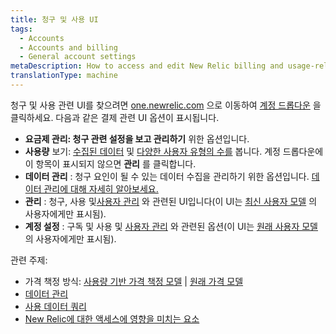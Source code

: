 ```yaml
---
title: 청구 및 사용 UI
tags:
  - Accounts
  - Accounts and billing
  - General account settings
metaDescription: How to access and edit New Relic billing and usage-related account settings.
translationType: machine
---
```


청구 및 사용 관련 UI를 찾으려면 [one.newrelic.com](https://one.newrelic.com) 으로 이동하여 [계정 드롭다운](/docs/using-new-relic/welcome-new-relic/get-started/glossary/#account-dropdown) 을 클릭하세요. 다음과 같은 결제 관련 UI 옵션이 표시됩니다.

* **요금제 관리: 청구 관련 설정을 보고 관리하기** 위한 옵션입니다.
* **사용량** 보기: [수집된 데이터](/docs/accounts/accounts-billing/new-relic-one-pricing-billing/data-ingest-billing) 및 [다양한 사용자 유형의 수를](/docs/accounts/accounts-billing/new-relic-one-pricing-billing/user-count-billing) 봅니다. 계정 드롭다운에 이 항목이 표시되지 않으면 **관리** 를 클릭합니다.
* **데이터 관리** : 청구 요인이 될 수 있는 데이터 수집을 관리하기 위한 옵션입니다. [데이터 관리에 대해 자세히 알아보세요.](/docs/telemetry-data-platform/manage-data/manage-data-coming-new-relic)
* **관리** : 청구, 사용 및[사용자 관리](/docs/accounts/accounts-billing/new-relic-one-user-management/introduction-managing-users) 와 관련된 UI입니다(이 UI는 [최신 사용자 모델](/docs/accounts/original-accounts-billing/original-users-roles/overview-user-models) 의 사용자에게만 표시됨).
* **계정 설정** : 구독 및 사용 및 [사용자 관리](/docs/accounts/original-accounts-billing/original-product-based-pricing/overview-user-models) 와 관련된 옵션(이 UI는 [원래 사용자 모델](/docs/accounts/original-accounts-billing/original-users-roles/overview-user-models) 의 사용자에게만 표시됨).

관련 주제:

* 가격 책정 방식: [사용량 기반 가격 책정 모델](/docs/accounts/accounts-billing/new-relic-one-pricing-billing/new-relic-one-pricing-billing) \| [원래 가격 모델](/docs/accounts/original-accounts-billing/product-pricing/product-based-pricing)
* [데이터 관리](/docs/telemetry-data-platform/manage-data/manage-your-data)
* [사용 데이터 쿼리](/docs/accounts/accounts-billing/new-relic-one-pricing-billing/usage-queries-alerts)
* [New Relic에 대한 액세스에 영향을 미치는 요소](/docs/accounts/accounts-billing/account-structure/factors-affecting-access-features-data/)